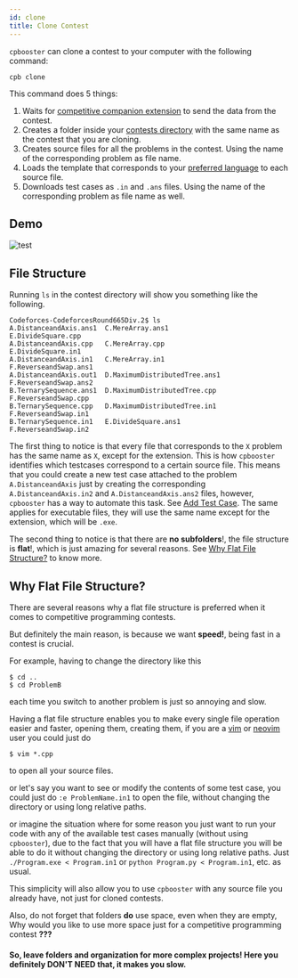 ```yaml
---
id: clone
title: Clone Contest
---
```


`cpbooster` can clone a contest to your computer with the following command:

```shell
cpb clone
```


This command does 5 things:

1. Waits for [competitive companion extension](https://github.com/jmerle/competitive-companion) to send the data from the contest.
1. Creates a folder inside your [contests directory](/docs/configuration#contestsdirectory-string) with the same name as the contest that you are cloning.
1. Creates source files for all the problems in the contest. Using the name of the corresponding problem as file name.
1. Loads the template that corresponds to your [preferred language](/docs/configuration#preferredlang-string) to each source file.
1. Downloads test cases as `.in` and `.ans` files. Using the name of the corresponding problem as file name as well.



## Demo
<div class="text--center">
  <img alt="test" src={useBaseUrl('/img/demos/clone.gif')} />
</div>

## File Structure

Running `ls` in the contest directory will show you something like the following.

```shell
Codeforces-CodeforcesRound665Div.2$ ls
A.DistanceandAxis.ans1  C.MereArray.ans1               E.DivideSquare.cpp
A.DistanceandAxis.cpp   C.MereArray.cpp                E.DivideSquare.in1
A.DistanceandAxis.in1   C.MereArray.in1                F.ReverseandSwap.ans1
A.DistanceandAxis.out1  D.MaximumDistributedTree.ans1  F.ReverseandSwap.ans2
B.TernarySequence.ans1  D.MaximumDistributedTree.cpp   F.ReverseandSwap.cpp
B.TernarySequence.cpp   D.MaximumDistributedTree.in1   F.ReverseandSwap.in1
B.TernarySequence.in1   E.DivideSquare.ans1            F.ReverseandSwap.in2
```

The first thing to notice is that every file that corresponds to the `X` problem has the same name as `X`,
except for the extension. This is how `cpbooster` identifies which testcases correspond to a certain source file. 
This means that you could create a new test case attached to the problem `A.DistanceandAxis`
just by creating the corresponding `A.DistanceandAxis.in2` and `A.DistanceandAxis.ans2`
files, however, `cpbooster` has a way to automate this task. See [Add Test Case](/docs/add-test-case). The same applies for executable files,
they will use the same name except for the extension, which will be `.exe`.

The second thing to notice is that there are **no subfolders**!, the file structure is **flat**!, which is just amazing for several
reasons. See [Why Flat File Structure?](#why-flat-file-structure) to know more.

## Why Flat File Structure?

There are several reasons why a flat file structure is preferred when it comes to competitive programming contests.

But definitely the main reason, is because we want **speed!**, being fast in a contest is crucial.

For example, having to change the directory like this

```shell
$ cd ..
$ cd ProblemB
```
each time you switch to another problem is just so annoying and slow.

Having a flat file structure enables you to make every single file operation easier and faster,
opening them, creating them, if you are a [vim](https://www.vim.org/about.php) or [neovim](https://neovim.io/) user you could just do

```shell
$ vim *.cpp
```
to open all your source files.

or let's say you want to see or modify the contents of some test case, you could just do `:e ProblemName.in1`
to open the file, without changing the directory or using long relative paths.

or imagine the situation where for some reason you just want to run your code with any of the available test cases manually
(without using `cpbooster`), due to the fact that you will have a flat file structure you will be able to do it
without changing the directory or using long relative paths. Just `./Program.exe < Program.in1` or `python Program.py < Program.in1`, etc.
as usual.

This simplicity will also allow you to use `cpbooster` with any source file you already have, not just for cloned contests.

Also, do not forget that folders **do** use space, even when they are empty, Why would you like to use more space just for a
competitive programming contest **???**

#### So, leave folders and organization for more complex projects! Here you definitely DON'T NEED that, it makes you slow.

